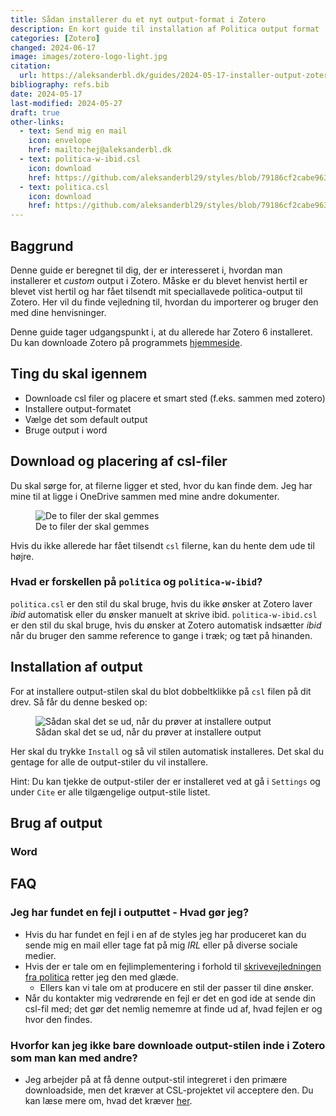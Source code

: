```yaml
---
title: Sådan installerer du et nyt output-format i Zotero
description: En kort guide til installation af Politica output format
categories: [Zotero]
changed: 2024-06-17
image: images/zotero-logo-light.jpg
citation:
  url: https://aleksanderbl.dk/guides/2024-05-17-installer-output-zotero
bibliography: refs.bib
date: 2024-05-17
last-modified: 2024-05-27
draft: true
other-links:
  - text: Send mig en mail
    icon: envelope
    href: mailto:hej@aleksanderbl.dk
  - text: politica-w-ibid.csl
    icon: download
    href: https://github.com/aleksanderbl29/styles/blob/79186cf2cabe963d9863438be4efaf5b5ac41131/politica-w-ibid.csl
  - text: politica.csl
    icon: download
    href: https://github.com/aleksanderbl29/styles/blob/79186cf2cabe963d9863438be4efaf5b5ac41131/politica.csl
---
```


## Baggrund

Denne guide er beregnet til dig, der er interesseret i, hvordan man installerer et *custom* output i Zotero. Måske er du blevet henvist hertil
er blevet vist hertil og har fået tilsendt mit speciallavede politica-output til Zotero.
Her vil du finde vejledning til, hvordan du importerer og bruger den med dine henvisninger.

Denne guide tager udgangspunkt i, at du allerede har Zotero 6 installeret. Du kan downloade Zotero på programmets [hjemmeside](https://www.zotero.org/download/).


## Ting du skal igennem
- Downloade csl filer og placere et smart sted (f.eks. sammen med zotero)
- Installere output-formatet
- Vælge det som default output
- Bruge output i word

## Download og placering af csl-filer

Du skal sørge for, at filerne ligger et sted, hvor du kan finde dem. Jeg har mine til at ligge i OneDrive sammen med mine andre dokumenter.

::: {.aside}

![De to filer der skal gemmes](images/filer-light.png){cap-location="margin"}

:::

Hvis du ikke allerede har fået tilsendt `csl` filerne, kan du hente dem ude til højre.

### Hvad er forskellen på `politica` og `politica-w-ibid`?

`politica.csl` er den stil du skal bruge, hvis du ikke ønsker at Zotero laver *ibid* automatisk eller du ønsker manuelt at skrive ibid. `politica-w-ibid.csl` er den stil du skal bruge, hvis du ønsker at Zotero automatisk indsætter *ibid* når du bruger den samme reference to gange i træk; og tæt på hinanden.

## Installation af output

For at installere output-stilen skal du blot dobbeltklikke på `csl` filen på dit drev. Så får du denne besked op:

![Sådan skal det se ud, når du prøver at installere output](images/output-install.png){cap-location="margin"}

Her skal du trykke `Install` og så vil stilen automatisk installeres. Det skal du gentage for alle de output-stiler du vil installere.

::: {.aside}

Hint: Du kan tjekke de output-stiler der er installeret ved at gå i `Settings` og under `Cite` er alle tilgængelige output-stile listet.

:::



## Brug af output

### Word


## FAQ
### Jeg har fundet en fejl i outputtet - Hvad gør jeg?
- Hvis du har fundet en fejl i en af de styles jeg har produceret kan du sende mig en mail eller tage fat på mig *IRL* eller på diverse sociale medier.
- Hvis der er tale om en fejlimplementering i forhold til [skrivevejledningen fra politica](https://politica.dk/bidrag-til-politica/skrivevejledning-for-politica/) retter jeg den med glæde.
  - Ellers kan vi tale om at producere en stil der passer til dine ønsker.
- Når du kontakter mig vedrørende en fejl er det en god ide at sende din csl-fil med; det gør det nemlig nememre at finde ud af, hvad fejlen er og hvor den findes.

### Hvorfor kan jeg ikke bare downloade output-stilen inde i Zotero som man kan med andre?
- Jeg arbejder på at få denne output-stil integreret i den primære downloadside, men det kræver at CSL-projektet vil acceptere den. Du kan læse mere om, hvad det kræver [her](https://github.com/citation-style-language/styles/blob/master/README.md#criteria-for-inclusion).
